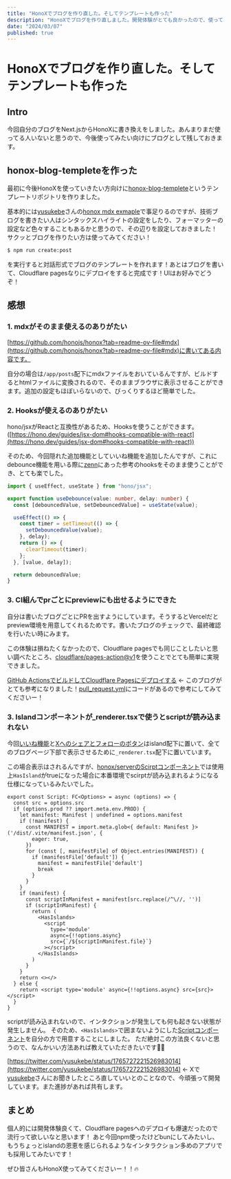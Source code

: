 ```yaml
---
title: "HonoXでブログを作り直した。そしてテンプレートも作った"
description: "HonoXでブログを作り直しました。開発体験がとても良かったので、使ってみたいけど手が出せてない方向けにテンプレートリポジトリを作りました。"
date: "2024/03/07"
published: true
---
```


# HonoXでブログを作り直した。そしてテンプレートも作った

## Intro

今回自分のブログをNext.jsからHonoXに書き換えをしました。あんまりまだ使ってる人いないと思うので、今後使ってみたい向けにブログとして残しておきます。

## honox-blog-templeteを作った

最初に今後HonoXを使っていきたい方向けに[honox-blog-templete](https://github.com/yossydev/honox-blog-templete)というテンプレートリポジトリを作りました。

基本的には[yusukebe](https://github.com/yusukebe)さんの[honox mdx exmaple](https://github.com/yusukebe/honox-examples/tree/main/projects/mdx)で事足りるのですが、技術ブログを書きたい人はシンタックスハイライトの設定をしたり、フォーマッターの設定など色々することもあるかと思うので、その辺りを設定しておきました！
サクッとブログを作りたい方は使ってみてください！

```bash
$ npm run create:post
```

を実行すると対話形式でブログのテンプレートを作れます！あとはブログを書いて、Cloudflare pagesなりにデプロイをすると完成です！UIはお好みでどうぞ！

## 感想

### 1. mdxがそのまま使えるのありがたい

[https://github.com/honojs/honox?tab=readme-ov-file#mdx](https://github.com/honojs/honox?tab=readme-ov-file#mdx)に書いてある内容です。

自分の場合は`/app/posts`配下にmdxファイルをおいているんですが、ビルドするとhtmlファイルに変換されるので、そのままブラウザに表示させることができます。追加の設定もほぼいらないので、びっくりするほど簡単でした。


### 2. Hooksが使えるのありがたい

hono/jsxがReactと互換性があるため、Hooksを使うことができます。([https://hono.dev/guides/jsx-dom#hooks-compatible-with-react](https://hono.dev/guides/jsx-dom#hooks-compatible-with-react))

そのため、今回隠れた追加機能としていいね機能を追加したんですが、これにdebounce機能を用いる際に[zenn](https://zenn.dev/luvmini511/articles/4924cc4cf19bc9)にあった参考のhooksをそのまま使うことができ、とても楽でした。


```ts
import { useEffect, useState } from "hono/jsx";

export function useDebounce(value: number, delay: number) {
  const [debouncedValue, setDebouncedValue] = useState(value);

  useEffect(() => {
    const timer = setTimeout(() => {
      setDebouncedValue(value);
    }, delay);
    return () => {
      clearTimeout(timer);
    };
  }, [value, delay]);

  return debouncedValue;
}
```

### 3. CI組んでprごとにpreviewにも出せるようにできた

自分は書いたブログごとにPRを出すようにしています。そうするとVercelだとpreview環境を用意してくれるためです。書いたブログのチェックで、最終確認を行いたい時にみます。

この体験は損ねたくなかったので、Cloudflare pagesでも同じことしたいと思い調べたところ、[cloudflare/pages-action@v1](https://github.com/cloudflare/pages-action)を使うことでとても簡単に実現できました。

[GitHub ActionsでビルドしてCloudflare Pagesにデプロイする](https://zenn.dev/nwtgck/articles/1fdee0e84e5808) ← このブログがとても参考になりました！[pull_request.yml](https://github.com/yossydev/blog/blob/main/.github/workflows/pull_request.yml)にコードがあるので参考にしてみてくださいー！


### 3. Islandコンポーネントが_renderer.tsxで使うとscriptが読み込まれない

今回[いいね機能](https://github.com/yossydev/blog/blob/main/app/islands/LikeButton.tsx)と[Xへのシェアとフォローのボタン](https://github.com/yossydev/blog/blob/main/app/islands/SnsButton.tsx)はisland配下に置いて、全てのブログページ下部で表示させるために`_renderer.tsx`配下に置いています。

この場合表示はされるんですが、[honox/serverのScirptコンポーネント](https://github.com/honojs/honox/blob/main/src/server/components/script.tsx)では使用上`HasIsland`がtrueになった場合に本番環境でscirptが読み込まれるようになる仕様になっているみたいでした。

```tsx
export const Script: FC<Options> = async (options) => {
  const src = options.src
  if (options.prod ?? import.meta.env.PROD) {
    let manifest: Manifest | undefined = options.manifest
    if (!manifest) {
      const MANIFEST = import.meta.glob<{ default: Manifest }>('/dist/.vite/manifest.json', {
        eager: true,
      })
      for (const [, manifestFile] of Object.entries(MANIFEST)) {
        if (manifestFile['default']) {
          manifest = manifestFile['default']
          break
        }
      }
    }
    if (manifest) {
      const scriptInManifest = manifest[src.replace(/^\//, '')]
      if (scriptInManifest) {
        return (
          <HasIslands>
            <script
              type='module'
              async={!!options.async}
              src={`/${scriptInManifest.file}`}
            ></script>
          </HasIslands>
        )
      }
    }
    return <></>
  } else {
    return <script type='module' async={!!options.async} src={src}></script>
  }
}
```

scriptが読み込まれないので、インタクションが発生しても何も起きない状態が発生しません。
そのため、`<HasIslands>`で囲まないようにした[Scriptコンポーネント](https://github.com/yossydev/blog/blob/main/app/libs/honox/Script.tsx)を自分の方で用意することにしました。
ただ絶対この方法良くないと思うので、なんかいい方法あれば教えていただきたいです🙇‍♂️

[https://twitter.com/yusukebe/status/1765727221526983014](https://twitter.com/yusukebe/status/1765727221526983014) ← Xで[yusukebe](https://github.com/yusukebe)さんにお聞きしたところ直していいとのことなので、今頑張って開発しています。また進捗があれば共有します。

## まとめ

個人的には開発体験良くて、Cloudflare pagesへのデプロイも爆速だったので流行って欲しいなと思います！
あと今回npm使ったけどbunにしてみたいし、もうちょっとislandの恩恵を感じられるようなインタラクション多めのアプリでも採用してみたいです！

ぜひ皆さんもHonoX使ってみてくださいー！！🔥
